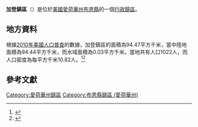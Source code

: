 {{noteTA
|G1=USState
|G2=地名
|G3=Unit
}}
{{Infobox settlement
|official_name            = 加登鎮區
|native_name = Garden Township
|settlement_type          = [[行政鎮區|行政鎮區]]
|image_skyline            = 
|imagesize                = 
|image_map                = Map highlighting Garden Township, Boone County, Iowa.svg
|mapsize                  = 250px
|pushpin_map  =USA Iowa
|pushpin_label = 加登鎮區
|pushpin_label_position   = top
|pushpin_map_caption      = 加登鎮區在愛荷華州的位置
|subdivision_type         = [[世界政區索引|國家]]
|subdivision_type1        = [[美国州份|州份]]
|subdivision_type2        = [[愛荷華州行政区划|縣]]
|subdivision_name         = [[美国|美国]]
|subdivision_name1        = [[愛荷華州|愛荷華州]]
|subdivision_name2        = [[布恩縣_(愛荷華州)|布恩縣]]
|elevation_ft             = 1027
|elevation_m              = 313
|timezone                 = [[北美中部時區|北美中部時區]]
|area_total_km2           = 94.47
|area_land_km2            = 94.44
|area_water_km2           = 0.03
|area_total_sq_mi         = 
|area_land_sq_mi          = 
|area_water_sq_mi         = 
|population_as_of         = [[2010年美國人口普查|2010]]
|population_footnotes     = 
|population_total         = 1022
|population_density_km2   = auto
|population_density_sq_mi = auto
|utc_offset               = -6
|coordinates              = {{coord|41|54|17|N|93|45|22|W|type:city_region:US-AL_source:GNS-enwiki|display=inline,title}}
| coor_pinpoint           = 
| coordinates_footnotes   = 
|timezone_DST             = CDT
|utc_offset_DST           = -5
|postal_code_type         = [[美國郵區編號|郵區編號]]
|postal_code              = 
|area_code                = {{link-en|电话区号515|Area code 515|515}}
|blank_name = [[地名信息系统|GNIS ID]]
|blank_info = 467888
}}
'''加登鎮區'''（{{lang-en|Garden Township}}）是位於[[美國|美國]][[愛荷華州|愛荷華州]][[布恩縣_(愛荷華州)|布恩縣]]的一個[[行政鎮區|行政鎮區]]。

== 地方資料 ==
根據[[2010年美國人口普查|2010年美國人口普查]]的數據，加登鎮區的面積為94.47平方千米，當中陸地面積為94.44平方千米，而水域面積為0.03平方千米。當地共有人口1022人，而人口密度為每平方千米10.82人。<ref name="GR8">{{cite web|url=http://factfinder2.census.gov|publisher=[[美国人口调查局|美国人口调查局]]|accessdate=2011-05-14|title=American FactFinder|archive-date=2013-09-11|archive-url=https://web.archive.org/web/20130911234518/http://factfinder2.census.gov/|dead-url=no}}</ref><ref>{{cite web|url=https://www.citypopulation.de/en/usa/iowa/admin/|title=USA: Iowa (Counties and Townships) - City Population}}</ref>

== 參考文獻 ==
{{reflist}}

{{布恩縣 (愛荷華州)}}

{{DEFAULTSORT:Garden Township}}
[[Category:愛荷華州鎮區|Category:愛荷華州鎮區]]
[[Category:布恩縣鎮區_(愛荷華州)|Category:布恩縣鎮區 (愛荷華州)]]

{{Iowa-geo-stub}}